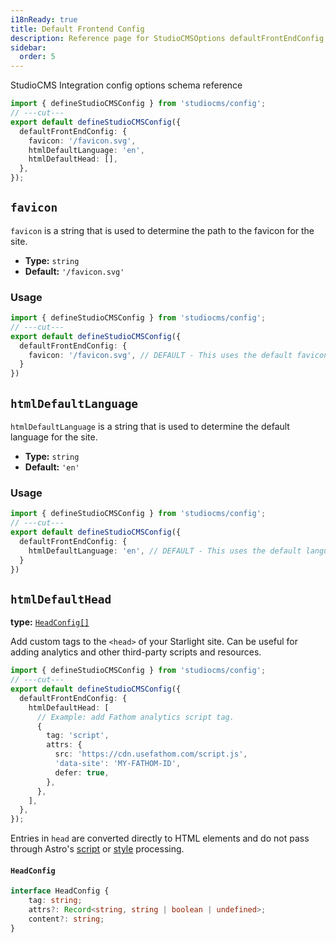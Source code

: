 ```yaml
---
i18nReady: true
title: Default Frontend Config
description: Reference page for StudioCMSOptions defaultFrontEndConfig
sidebar:
  order: 5
---
```



StudioCMS Integration config options schema reference

```ts twoslash title="studiocms.config.mjs"
import { defineStudioCMSConfig } from 'studiocms/config';
// ---cut---
export default defineStudioCMSConfig({
  defaultFrontEndConfig: {
    favicon: '/favicon.svg',
    htmlDefaultLanguage: 'en',
    htmlDefaultHead: [],
  },
});
```

## `favicon`

`favicon` is a string that is used to determine the path to the favicon for the site.

- **Type:** `string`
- **Default:** `'/favicon.svg'`

### Usage

```ts twoslash {3} title="studiocms.config.mjs"
import { defineStudioCMSConfig } from 'studiocms/config';
// ---cut---
export default defineStudioCMSConfig({
  defaultFrontEndConfig: {
    favicon: '/favicon.svg', // DEFAULT - This uses the default favicon.
  }
})
```

## `htmlDefaultLanguage`

`htmlDefaultLanguage` is a string that is used to determine the default language for the site.

- **Type:** `string`
- **Default:** `'en'`

### Usage

```ts twoslash {3} title="studiocms.config.mjs"
import { defineStudioCMSConfig } from 'studiocms/config';
// ---cut---
export default defineStudioCMSConfig({
  defaultFrontEndConfig: {
    htmlDefaultLanguage: 'en', // DEFAULT - This uses the default language.
  }
})
```

## `htmlDefaultHead`

**type:** [`HeadConfig[]`](#headconfig)

Add custom tags to the `<head>` of your Starlight site.
Can be useful for adding analytics and other third-party scripts and resources.

```ts twoslash {3} title="studiocms.config.mjs"
import { defineStudioCMSConfig } from 'studiocms/config';
// ---cut---
export default defineStudioCMSConfig({
  defaultFrontEndConfig: {
    htmlDefaultHead: [
      // Example: add Fathom analytics script tag.
      {
        tag: 'script',
        attrs: {
          src: 'https://cdn.usefathom.com/script.js',
          'data-site': 'MY-FATHOM-ID',
          defer: true,
        },
      },
    ],
  },
});
```

Entries in `head` are converted directly to HTML elements and do not pass through Astro's [script](https://docs.astro.build/en/guides/client-side-scripts/#script-processing) or [style](https://docs.astro.build/en/guides/styling/#styling-in-astro) processing.

#### `HeadConfig`

```ts
interface HeadConfig {
	tag: string;
	attrs?: Record<string, string | boolean | undefined>;
	content?: string;
}
```